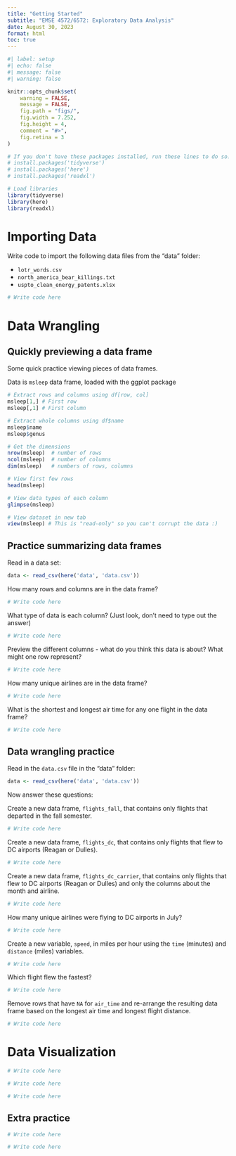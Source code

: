 ```yaml
---
title: "Getting Started"
subtitle: "EMSE 4572/6572: Exploratory Data Analysis"
date: August 30, 2023
format: html
toc: true
---
```


```r
#| label: setup
#| echo: false
#| message: false
#| warning: false

knitr::opts_chunk$set(
    warning = FALSE,
    message = FALSE,
    fig.path = "figs/",
    fig.width = 7.252,
    fig.height = 4,
    comment = "#>",
    fig.retina = 3
)

# If you don't have these packages installed, run these lines to do so:
# install.packages('tidyverse')
# install.packages('here')
# install.packages('readxl')

# Load libraries
library(tidyverse)
library(here)
library(readxl)
```

# Importing Data

Write code to import the following data files from the "data" folder:

- `lotr_words.csv`
- `north_america_bear_killings.txt`
- `uspto_clean_energy_patents.xlsx`

```r
# Write code here
```


# Data Wrangling

## Quickly previewing a data frame

Some quick practice viewing pieces of data frames.

Data is `msleep` data frame, loaded with the ggplot package

```r
# Extract rows and columns using df[row, col]
msleep[1,] # First row
msleep[,1] # First column

# Extract whole columns using df$name
msleep$name
msleep$genus

# Get the dimensions
nrow(msleep)  # number of rows
ncol(msleep)  # number of columns
dim(msleep)   # numbers of rows, columns

# View first few rows
head(msleep)

# View data types of each column
glimpse(msleep)

# View dataset in new tab
view(msleep) # This is "read-only" so you can't corrupt the data :)
```

## Practice summarizing data frames

Read in a data set:

```r
data <- read_csv(here('data', 'data.csv'))
```

How many rows and columns are in the data frame?

```r
# Write code here
```

What type of data is each column? (Just look, don't need to type out the answer)

```r
# Write code here
```

Preview the different columns - what do you think this data is about? What might one row represent?

```r
# Write code here
```

How many unique airlines are in the data frame? 

```r
# Write code here
```

What is the shortest and longest air time for any one flight in the data frame?

```r
# Write code here
```

## Data wrangling practice

Read in the `data.csv` file in the "data" folder:

```r
data <- read_csv(here('data', 'data.csv'))
```

Now answer these questions:

Create a new data frame, `flights_fall`, that contains only flights that departed in the fall semester.

```r
# Write code here
```

Create a new data frame, `flights_dc`, that contains only flights that flew to DC airports (Reagan or Dulles).

```r
# Write code here
```

Create a new data frame, `flights_dc_carrier`, that contains only flights that flew to DC airports (Reagan or Dulles) and only the columns about the month and airline.

```r
# Write code here
```

How many unique airlines were flying to DC airports in July?

```r
# Write code here
```

Create a new variable, `speed`, in miles per hour using the `time` (minutes) and `distance` (miles) variables. 

```r
# Write code here
```

Which flight flew the fastest?

```r
# Write code here
```

Remove rows that have `NA` for `air_time` and re-arrange the resulting data frame based on the longest air time and longest flight distance.

```r
# Write code here
```

# Data Visualization

```r
# Write code here
```

```r
# Write code here
```

```r
# Write code here
```

## Extra practice 

```r
# Write code here
```

```r
# Write code here
```
